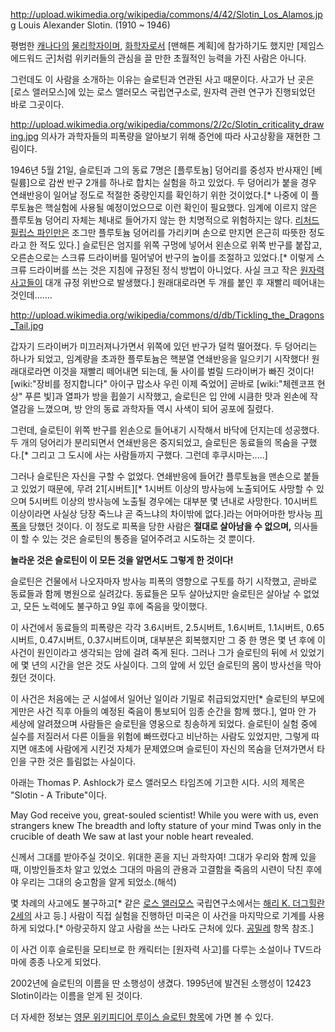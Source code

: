 http://upload.wikimedia.org/wikipedia/commons/4/42/Slotin_Los_Alamos.jpg
Louis Alexander Slotin. (1910 ~ 1946)

평범한 [[캐나다]]의 [[물리학자]]이며, [[화학자]]로서 [맨해튼 계획]에 참가하기도 했지만 [제임스 에드워드 군]처럼 위키러들의 관심을 끌 만한 초월적인 능력을 가진 사람은 아니다. 

그런데도 이 사람을 소개하는 이유는 슬로틴과 연관된 사고 때문이다. 사고가 난 곳은 [로스 앨러모스]에 있는 로스 앨러모스 국립연구소로, 원자력 관련 연구가 진행되었던 바로 그곳이다. 

http://upload.wikimedia.org/wikipedia/commons/2/2c/Slotin_criticality_drawing.jpg
의사가 과학자들의 피폭량을 알아보기 위해 증언에 따라 사고상황을 재현한 그림이다.

1946년 5월 21일, 슬로틴과 그의 동료 7명은 [플루토늄] 덩어리를 중성자 반사재인 [베릴륨]으로 감싼 반구 2개를 하나로 합치는 실험을 하고 있었다. 두 덩어리가 붙을 경우 연쇄반응이 일어날 정도로 적절한 중량인지를 확인하기 위한 것이었다.[* 나중에 이 플루토늄은 핵실험에 사용될 예정이었으므로 이런 확인이 필요했다. 임계에 이르지 않은 플루토늄 덩어리 자체는 체내로 들어가지 않는 한 치명적으로 위험하지는 않다. [[리처드 필립스 파인만]]은 조그만 플루토늄 덩어리를 가리키며 손으로 만지면 은근히 따뜻한 정도라고 한 적도 있다.] 슬로틴은 엄지를 위쪽 구멍에 넣어서 왼손으로 위쪽 반구를 붙잡고, 오른손으로는 스크류 드라이버를 밀어넣어 반구의 높이를 조절하고 있었다.[* 이렇게 스크류 드라이버를 쓰는 것은 지침에 규정된 정식 방법이 아니었다. 사실 크고 작은 [[원자력 사고]]들이 대개 규정 위반으로 발생했다.] 원래대로라면 두 개를 붙인 후 재빨리 떼어내는 것인데…….

http://upload.wikimedia.org/wikipedia/commons/d/db/Tickling_the_Dragons_Tail.jpg

갑자기 드라이버가 미끄러져나가면서 위쪽에 있던 반구가 덜컥 떨어졌다. 두 덩어리는 하나가 되었고, 임계량을 초과한 플루토늄은 핵분열 연쇄반응을 일으키기 시작했다! 원래대로라면 이것을 재빨리 떼어내면 되는데, 둘 사이를 벌릴 드라이버가 빠진 것이다! [wiki:"장비를 정지합니다" 아이구 맙소사 우린 이제 죽었어] 곧바로 [wiki:"체렌코프 현상" 푸른 빛]과 열파가 방을 휩쓸기 시작했고, 슬로틴은 입 안에 시큼한 맛과 왼손에 작열감을 느꼈으며, 방 안의 동료 과학자들 역시 사색이 되어 공포에 질렸다.

그런데, 슬로틴이 위쪽 반구를 왼손으로 들어내기 시작해서 바닥에 던지는데 성공했다. 두 개의 덩어리가 분리되면서 연쇄반응은 중지되었고, 슬로틴은 동료들의 목숨을 구했다.[* 그리고 그 도시에 사는 사람들까지 구했다. 그런데 후쿠시마는.....]

그러나 슬로틴은 자신을 구할 수 없었다. 연쇄반응에 들어간 플루토늄을 맨손으로 붙들고 있었기 때문에, 무려 21[시버트][* 1시버트 이상의 방사능에 노출되어도 사망할 수 있으며 5시버트 이상의 방사능에 노출될 경우에는 대부분 몇 년내로 사망한다. 10시버트 이상이라면 사실상 당장 죽느냐 곧 죽느냐의 차이밖에 없다.]라는 어마어마한 방사능 [[피폭]]을 당했던 것이다. 이 정도로 피폭을 당한 사람은 '''절대로 살아남을 수 없으며,''' 의사들이 할 수 있는 것은 슬로틴의 통증을 덜어주려고 시도하는 것 뿐이다.   

'''놀라운 것은 슬로틴이 이 모든 것을 알면서도 그렇게 한 것이다!'''

슬로틴은 건물에서 나오자마자 방사능 피폭의 영향으로 구토를 하기 시작했고, 곧바로 동료들과 함께 병원으로 실려갔다. 동료들은 모두 살아났지만 슬로틴은 살아날 수 없었고, 모든 노력에도 불구하고 9일 후에 죽음을 맞이했다. 

이 사건에서 동료들의 피폭량은 각각 3.6시버트, 2.5시버트, 1.6시버트, 1.1시버트, 0.65시버트, 0.47시버트, 0.37시버트이며, 대부분은 회복했지만 그 중 한 명은 몇 년 후에 이 사건이 원인이라고 생각되는 암에 걸려 죽게 된다. 그러나 그가 슬로틴의 뒤에 서 있었기에 몇 년의 시간을 얻은 것도 사실이다. 그의 앞에 서 있던 슬로틴의 몸이 방사선을 막아줬던 것이다.  

이 사건은 처음에는 군 시설에서 일어난 일이라 기밀로 취급되었지만[* 슬로틴의 부모에게만은 사건 직후 아들의 예정된 죽음이 통보되어 임종 순간을 함께 했다.], 얼마 안 가 세상에 알려졌으며 사람들은 슬로틴을 영웅으로 칭송하게 되었다. 슬로틴이 실험 중에 실수를 저질러서 다른 이들을 위험에 빠뜨렸다고 비난하는 사람도 있었지만, 그렇게 따지면 애초에 사람에게 시킨것 자체가 문제였으며 슬로틴이 자신의 목숨을 던져가면서 타인을 구한 것은 틀림없는 사실이다.

아래는 Thomas P. Ashlock가 로스 앨러모스 타임즈에 기고한 시다. 시의 제목은 "Slotin - A Tribute"이다. 

May God receive you, great-souled scientist!
While you were with us, even strangers knew
The breadth and lofty stature of your mind
Twas only in the crucible of death
We saw at last your noble heart revealed.

신께서 그대를 받아주실 것이오. 위대한 혼을 지닌 과학자여!
그대가 우리와 함께 있을 때, 이방인들조차 알고 있었소
그대의 마음의 관용과 고결함을
죽음의 시련이 닥친 후에야
우리는 그대의 숭고함을 알게 되었소.(해석)

몇 차례의 사고에도 불구하고[* 같은 [[로스 앨러모스]] 국립연구소에서는 [[해리 K. 더그힐란 2세]]의 사고 등.] 사람이 직접 실험을 진행하던 미국은 이 사건을 마지막으로 기계를 사용하게 되었다.[* 아랑곳하지 않고 사람을 쓰는 나라도 근처에 있다. [[공밀레]] 항목 참조.]

이 사건 이후 슬로틴을 모티브로 한 캐릭터는 [원자력 사고]를 다루는 소설이나 TV드라마에 종종 나오게 되었다. 

2002년에 슬로틴의 이름을 딴 소행성이 생겼다. 1995년에 발견된 소행성이 12423 Slotin이라는 이름을 얻게 된 것이다. 

더 자세한 정보는 [http://en.wikipedia.org/wiki/Louis_Slotin#cite_note-zeilig22-1 영문 위키피디어 루이스 슬로틴 항목]에 가면 볼 수 있다. 
